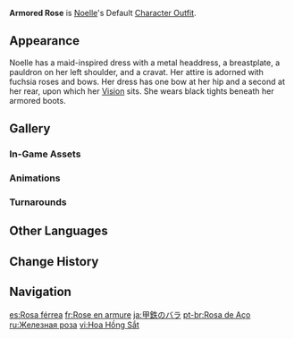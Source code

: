 {{Outfit Infobox
|id           = 203400
|image        = <gallery>
Character Noelle Full Wish.png|Wish
Character Noelle Game.png|In-Game
</gallery>
|character    = Noelle
|type         = Default
|description  = Noelle's outfit. Heavy clothing made of durable velvet and metal plates.
|obtain       = Unlocked upon obtaining character
}}
'''Armored Rose''' is [[Noelle]]'s Default [[Character Outfit]].

==Appearance==
<!-- Keep appearance section short and concise. Limit to 1-2 paragraphs (preferably 1 paragraph) with 3-4 sentences each. -->
Noelle has a maid-inspired dress with a metal headdress, a breastplate, a pauldron on her left shoulder, and a cravat. Her attire is adorned with fuchsia roses and bows. Her dress has one bow at her hip and a second at her rear, upon which her {{Geo}} [[Vision]] sits. She wears black tights beneath her armored boots.

==Gallery==
===In-Game Assets===
{{Assets/Outfit|Armored Rose|nomain=1}}

===Animations===
{{Preview/CharacterAnimations|Noelle|nocaption=1}}

===Turnarounds===
{{Turnarounds}}

==Other Languages==
{{Other Languages
|en      = Armored Rose
|zhs     = 甲铁玫瑰
|zhs_rm  = Jiǎ tiě méiguī
|zht     = 甲鐵玫瑰
|zht_rm  = Jiǎ tiě méiguī
|zh_tl   = Iron-Armored Rose
|ja      = 甲鉄のバラ
|ja_rm   = Koutetsu no Bara
|ja_tl   = Armored Rose
|ko      = 갑옷을 입은 장미
|ko_rm   = Gaboseul ibeun jangmi
|ko_tl   = Armored Rose
|es      = Rosa férrea
|es_tl   = Ferrous Rose
|fr      = Rose en armure
|fr_tl   = Armored Rose
|ru      = Железная роза
|ru_tl   = Iron Rose
|th      = กุหลาบงามใต้คมเหล็ก
|th_rm   = Kulap ngam tai khom lek
|th_tl   = Beautiful Rose Under the Sharp Edge of Steel
|vi      = Hoa Hồng Sắt
|vi_tl   = Iron Rose
|de      = Gepanzerte Rose
|de_tl   = Armored Rose
|id      = Armored Rose
|pt      = Rosa de Aço
|pt_tl   = Rose of Steel
|tr      = Zırhlı Gül
|tr_tl   = Armored Rose
|it      = Rosa corazzata
|it_tl   = Armored Rose
}}

==Change History==
{{Change History|1.0}}

==Navigation==
{{Dressing Room Navbox|type=outfit}}

[[es:Rosa férrea]]
[[fr:Rose en armure]]
[[ja:甲鉄のバラ]]
[[pt-br:Rosa de Aço]]
[[ru:Железная роза]]
[[vi:Hoa Hồng Sắt]]